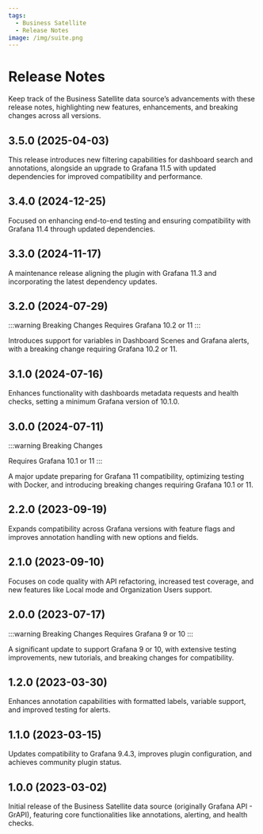 ```yaml
---
tags:
  - Business Satellite
  - Release Notes
image: /img/suite.png
---
```



# Release Notes

Keep track of the Business Satellite data source’s advancements with these release notes, highlighting new features, enhancements, and breaking changes across all versions.

## 3.5.0 (2025-04-03)

This release introduces new filtering capabilities for dashboard search and annotations, alongside an upgrade to Grafana 11.5 with updated dependencies for improved compatibility and performance.

## 3.4.0 (2024-12-25)

Focused on enhancing end-to-end testing and ensuring compatibility with Grafana 11.4 through updated dependencies.

## 3.3.0 (2024-11-17)

A maintenance release aligning the plugin with Grafana 11.3 and incorporating the latest dependency updates.

## 3.2.0 (2024-07-29)

:::warning Breaking Changes
Requires Grafana 10.2 or 11
:::

Introduces support for variables in Dashboard Scenes and Grafana alerts, with a breaking change requiring Grafana 10.2 or 11.

## 3.1.0 (2024-07-16)

Enhances functionality with dashboards metadata requests and health checks, setting a minimum Grafana version of 10.1.0.

## 3.0.0 (2024-07-11)

:::warning Breaking Changes

Requires Grafana 10.1 or 11
:::

A major update preparing for Grafana 11 compatibility, optimizing testing with Docker, and introducing breaking changes requiring Grafana 10.1 or 11.

## 2.2.0 (2023-09-19)

Expands compatibility across Grafana versions with feature flags and improves annotation handling with new options and fields.

<BlogPost id="grapi-datasource-2.2.0-20231027" />

## 2.1.0 (2023-09-10)

Focuses on code quality with API refactoring, increased test coverage, and new features like Local mode and Organization Users support.

## 2.0.0 (2023-07-17)

:::warning Breaking Changes
Requires Grafana 9 or 10
:::

A significant update to support Grafana 9 or 10, with extensive testing improvements, new tutorials, and breaking changes for compatibility.

<BlogPost id="grapi-datasource-2.0.0-20230718" />

## 1.2.0 (2023-03-30)

Enhances annotation capabilities with formatted labels, variable support, and improved testing for alerts.

<BlogPost id="grapi-datasource-1.2.0-20230331" />

## 1.1.0 (2023-03-15)

Updates compatibility to Grafana 9.4.3, improves plugin configuration, and achieves community plugin status.

<BlogPost id="grapi-datasource-1.1.0-20230315" />

## 1.0.0 (2023-03-02)

Initial release of the Business Satellite data source (originally Grafana API - GrAPI), featuring core functionalities like annotations, alerting, and health checks.

<BlogPost id="grapi-datasource-1.0.0-20230302" />
